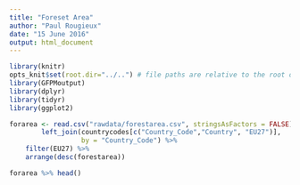 ```yaml
---
title: "Foreset Area"
author: "Paul Rougieux"
date: "15 June 2016"
output: html_document
---
```


```r
library(knitr)
opts_knit$set(root.dir="../..") # file paths are relative to the root of the project directory
library(GFPMoutput)
library(dplyr)
library(tidyr)
library(ggplot2)
```

```r
forarea <- read.csv("rawdata/forestarea.csv", stringsAsFactors = FALSE) %>%
        left_join(countrycodes[c("Country_Code","Country", "EU27")], 
                  by = "Country_Code") %>%
    filter(EU27) %>%
    arrange(desc(forestarea))

forarea %>% head()
```


